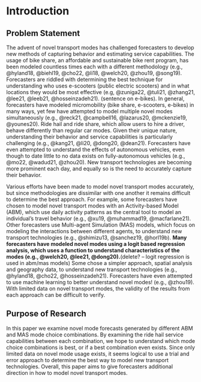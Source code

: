 # Introduction 

## Problem Statement
The advent of novel transport modes has challenged forecasters to develop new methods of capturing behavior and estimating service capabilities. The usage of bike share, an affordable and sustainable bike rent program, has been modeled countless times each with a different methodology (e.g., @hyland18, @biehl19, @cho22, @li18, @welch20, @zhou19, @song19). Forecasters are riddled with determining the best technique for understanding who uses e-scooters (public electric scooters) and in what locations they would be most effective (e.g, @zuniga22, @tuli21, @zhang21, @lee21, @leeb21, @hosseinzadeh21). (sentence on e-bikes). In general, forecasters have modeled micromobility (bike share, e-scooters, e-bikes) in many ways, yet few have attempted to model multiple novel modes simultaneously (e.g., @reck21, @campbell16, @lazarus20, @mckenzie19, @younes20). Ride hail and ride share, which allow users to hire a driver, behave differently than regular car modes. Given their unique nature, understanding their behavior and service capabilities is particularly challenging (e.g., @kang21, @li20, @dong20, @dean21). Forecasters have even attempted to understand the effects of autonomous vehicles, even though to date little to no data exists on fully-autonomous vehicles (e.g., @mo22, @wadud21, @zhou20). New transport technologies are becoming more prominent each day, and equally so is the need to accurately capture their behavior. 

Various efforts have been made to model novel transport modes accurately, but since methodologies are dissimilar with one another it remains difficult to determine the best approach. For example, some forecasters have chosen to model novel transport modes with an Activity-based Model (ABM), which use daily activity patterns as the central tool to model an individual’s travel behavior (e.g., @xu19, @muhammad19, @macfarlane21). Other forecasters use Multi-agent Simulation (MAS) models, which focus on modeling the interactions between different agents, to understand new transport technologies (e.g., @shimizu13, @sanchez19, @horl19b). **Many forecasters have modeled novel modes using a logit based regression analysis, which uses a function to understand characteristics of the modes (e.g., @welch20, @lee21, @dong20).**(delete? -- logit regression is used in abm/mas models) Some chose a simpler approach, spatial analysis and geography data, to understand new transport technologies (e.g., @hyland18, @cho22, @hosseinzadeh21). Forecasters have even attempted to use machine learning to better understand novel modes! (e.g., @zhou19). With limited data on novel transport modes, the validity of the results from each approach can be difficult to verify. 
 
## Purpose of Research 
In this paper we examine novel mode forecasts generated by different ABM and MAS mode choice combinations. By examining the ride hail service capabilities between each combination, we hope to understand which mode choice combinations is best, or if a best combination even exists. Since only limited data on novel mode usage exists, it seems logical to use a trial and error approach to determine the best way to model new transport technologies. Overall, this paper aims to give forecasters additional direction in how to model novel transport modes.






